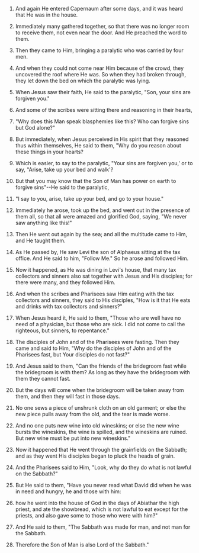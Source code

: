 
1. And again He entered Capernaum after some days, and it was heard that He was in the house.

2. Immediately many gathered together, so that there was no longer room to receive them, not even near the door. And He preached the word to them.

3. Then they came to Him, bringing a paralytic who was carried by four men.

4. And when they could not come near Him because of the crowd, they uncovered the roof where He was. So when they had broken through, they let down the bed on which the paralytic was lying.

5. When Jesus saw their faith, He said to the paralytic, "Son, your sins are forgiven you."

6. And some of the scribes were sitting there and reasoning in their hearts,

7. "Why does this Man speak blasphemies like this? Who can forgive sins but God alone?"

8. But immediately, when Jesus perceived in His spirit that they reasoned thus within themselves, He said to them, "Why do you reason about these things in your hearts?

9. Which is easier, to say to the paralytic, "Your sins are forgiven you,' or to say, "Arise, take up your bed and walk'?

10. But that you may know that the Son of Man has power on earth to forgive sins"--He said to the paralytic,

11. "I say to you, arise, take up your bed, and go to your house."

12. Immediately he arose, took up the bed, and went out in the presence of them all, so that all were amazed and glorified God, saying, "We never saw anything like this!"

13. Then He went out again by the sea; and all the multitude came to Him, and He taught them.

14. As He passed by, He saw Levi the son of Alphaeus sitting at the tax office. And He said to him, "Follow Me." So he arose and followed Him.

15. Now it happened, as He was dining in Levi's house, that many tax collectors and sinners also sat together with Jesus and His disciples; for there were many, and they followed Him.

16. And when the scribes and Pharisees saw Him eating with the tax collectors and sinners, they said to His disciples, "How is it that He eats and drinks with tax collectors and sinners?"

17. When Jesus heard it, He said to them, "Those who are well have no need of a physician, but those who are sick. I did not come to call the righteous, but sinners, to repentance."

18. The disciples of John and of the Pharisees were fasting. Then they came and said to Him, "Why do the disciples of John and of the Pharisees fast, but Your disciples do not fast?"

19. And Jesus said to them, "Can the friends of the bridegroom fast while the bridegroom is with them? As long as they have the bridegroom with them they cannot fast.

20. But the days will come when the bridegroom will be taken away from them, and then they will fast in those days.

21. No one sews a piece of unshrunk cloth on an old garment; or else the new piece pulls away from the old, and the tear is made worse.

22. And no one puts new wine into old wineskins; or else the new wine bursts the wineskins, the wine is spilled, and the wineskins are ruined. But new wine must be put into new wineskins."

23. Now it happened that He went through the grainfields on the Sabbath; and as they went His disciples began to pluck the heads of grain.

24. And the Pharisees said to Him, "Look, why do they do what is not lawful on the Sabbath?"

25. But He said to them, "Have you never read what David did when he was in need and hungry, he and those with him:

26. how he went into the house of God in the days of Abiathar the high priest, and ate the showbread, which is not lawful to eat except for the priests, and also gave some to those who were with him?"

27. And He said to them, "The Sabbath was made for man, and not man for the Sabbath.

28. Therefore the Son of Man is also Lord of the Sabbath."


